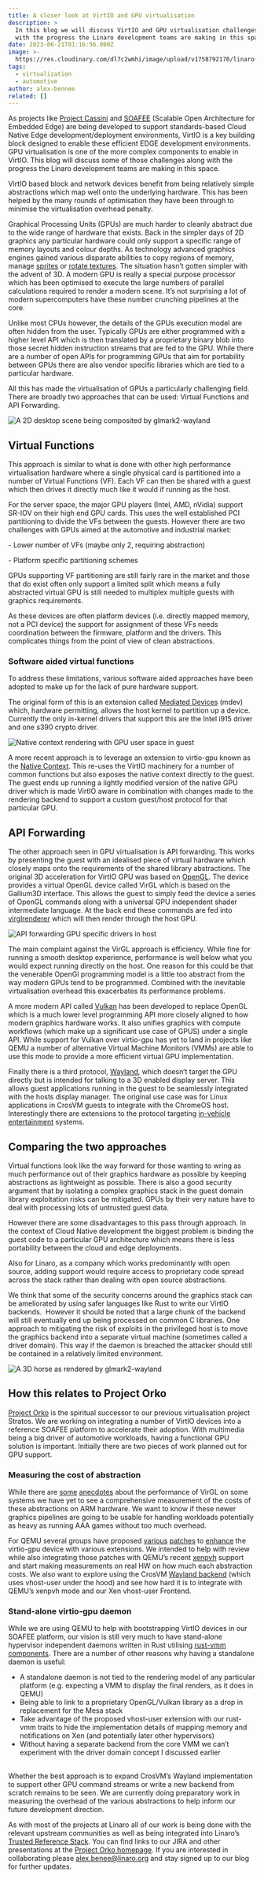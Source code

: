 ```yaml
---
title: A closer look at VirtIO and GPU virtualisation
description: >
  In this blog we will discuss VirtIO and GPU virtualisation challenges along
  with the progress the Linaro development teams are making in this space.
date: 2023-06-21T01:16:56.000Z
image: >-
  https://res.cloudinary.com/dl7c2wmhi/image/upload/v1758792170/linaro-website/images/blog/whatsapp-image-2023-06-21-at-14.25.03
tags:
  - virtualization
  - automotive
author: alex-bennee
related: []
---
```


As projects like [Project Cassini](https://www.arm.com/markets/computing-infrastructure/edge-computing/project-cassini) and [SOAFEE](https://www.soafee.io/) (Scalable Open Architecture for Embedded Edge) are being developed to support standards-based Cloud Native Edge development/deployment environments, VirtIO is a key building block designed to enable these efficient EDGE development environments. GPU virtualisation is one of the more complex components to enable in VirtIO. This blog will discuss some of those challenges along with the progress the Linaro development teams are making in this space.

VirtIO based block and network devices benefit from being relatively simple abstractions which map well onto the underlying hardware. This has been helped by the many rounds of optimisation they have been through to minimise the virtualisation overhead penalty.

Graphical Processing Units (GPUs) are much harder to cleanly abstract due to the wide range of hardware that exists. Back in the simpler days of 2D graphics any particular hardware could only support a specific range of memory layouts and colour depths. As technology advanced graphics engines gained various disparate abilities to copy regions of memory, manage [sprites](https://en.wikipedia.org/wiki/Sprite_\(computer_graphics\)) or [rotate textures](https://en.wikipedia.org/wiki/Mode_7). The situation hasn’t gotten simpler with the advent of 3D. A modern GPU is really a special purpose processor which has been optimised to execute the large numbers of parallel calculations required to render a modern scene. It’s not surprising a lot of modern supercomputers have these number crunching pipelines at the core.

Unlike most CPUs however, the details of the GPUs execution model are often hidden from the user. Typically GPUs are either programmed with a higher level API which is then translated by a proprietary binary blob into those secret hidden instruction streams that are fed to the GPU. While there are a number of open APIs for programming GPUs that aim for portability between GPUs there are also vendor specific libraries which are tied to a particular hardware.

All this has made the virtualisation of GPUs a particularly challenging field. There are broadly two approaches that can be used: Virtual Functions and API Forwarding.

![A 2D desktop scene being composited by glmark2-wayland](/linaro-website/images/blog/uvqt)

## Virtual Functions

This approach is similar to what is done with other high performance virtualisation hardware where a single physical card is partitioned into a number of Virtual Functions (VF). Each VF can then be shared with a guest which then drives it directly much like it would if running as the host.

For the server space, the major GPU players (Intel, AMD, nVidia) support SR-IOV on their high end GPU cards. This uses the well established PCI partitioning to divide the VFs between the guests. However there are two challenges with GPUs aimed at the automotive and industrial market:

\- Lower number of VFs (maybe only 2, requiring abstraction)

\- Platform specific partitioning schemes

GPUs supporting VF partitioning are still fairly rare in the market and those that do exist often only support a limited split which means a fully abstracted virtual GPU is still needed to multiplex multiple guests with graphics requirements.

As these devices are often platform devices (i.e. directly mapped memory, not a PCI device) the support for assignment of these VFs needs coordination between the firmware, platform and the drivers. This complicates things from the point of view of clean abstractions.

### Software aided virtual functions

To address these limitations, various software aided approaches have been adopted to make up for the lack of pure hardware support.

The original form of this is an extension called [Mediated Devices](https://docs.kernel.org/driver-api/vfio-mediated-device.html) (mdev)  which, hardware permitting, allows the host kernel to partition up a device. Currently the only in-kernel drivers that support this are the Intel i915 driver and one s390 crypto driver.

![Native context rendering with GPU user space in guest](/linaro-website/images/blog/yhcs)

A more recent approach is to leverage an extension to virtio-gpu known as the [Native ](https://www.youtube.com/watch?v=9sFP_yddLLQ)[Context](https://www.youtube.com/watch?v=9sFP_yddLLQ). This re-uses the VirtIO machinery for a number of common functions but also exposes the native context directly to the guest. The guest ends up running a lightly modified version of the native GPU driver which is made VirtIO aware in combination with changes made to the rendering backend to support a custom guest/host protocol for that particular GPU.

## API Forwarding

The other approach seen in GPU virtualisation is API forwarding. This works by presenting the guest with an idealised piece of virtual hardware which closely maps onto the requirements of the shared library abstractions. The original 3D acceleration for VirtIO GPU was based on [OpenGL](https://www.opengl.org/). The device provides a virtual OpenGL device called VirGL which is based on the Gallium3D interface. This allows the guest to simply feed the device a series of OpenGL commands along with a universal GPU independent shader intermediate language. At the back end these commands are fed into [virglrenderer](https://gitlab.freedesktop.org/virgl/virglrenderer) which will then render through the host GPU.

![API forwarding GPU specific drivers in host](/linaro-website/images/blog/pfun)

The main complaint against the VirGL approach is efficiency. While fine for running a smooth desktop experience, performance is well below what you would expect running directly on the host. One reason for this could be that the venerable OpenGl programming model is a little too abstract from the way modern GPUs tend to be programmed. Combined with the inevitable virtualisation overhead this exacerbates its performance problems.

A more modern API called [Vulkan](https://vulkan.org/) has been developed to replace OpenGL which is a much lower level programming API more closely aligned to how modern graphics hardware works. It also unifies graphics with compute workflows (which make up a significant use case of GPUS) under a single API. While support for Vulkan over virtio-gpu has yet to land in projects like QEMU a number of alternative Virtual Machine Monitors (VMMs) are able to use this mode to provide a more efficient virtual GPU implementation.

Finally there is a third protocol, [Wayland](https://wayland.freedesktop.org/), which doesn’t target the GPU directly but is intended for talking to a 3D enabled display server. This allows guest applications running in the guest to be seamlessly integrated with the hosts display manager. The original use case was for Linux applications in CrosVM guests to integrate with the ChromeOS host. Interestingly there are extensions to the protocol targeting [in-vehicle entertainment](https://github.com/COVESA/wayland-ivi-extension) systems.

## Comparing the two approaches

Virtual functions look like the way forward for those wanting to wring as much performance out of their graphics hardware as possible by keeping abstractions as lightweight as possible. There is also a good security argument that by isolating a complex graphics stack in the guest domain library exploitation risks can be mitigated. GPUs by their very nature have to deal with processing lots of untrusted guest data.

However there are some disadvantages to this pass through approach. In the context of Cloud Native development the biggest problem is binding the guest code to a particular GPU architecture which means there is less portability between the cloud and edge deployments.

Also for Linaro, as a company which works predominantly with open source, adding support would require access to proprietary code spread across the stack rather than dealing with open source abstractions.

We think that some of the security concerns around the graphics stack can be ameliorated by using safer languages like Rust to write our VirtIO backends.  However it should be noted that a large chunk of the backend will still eventually end up being processed on common C libraries. One approach to mitigating the risk of exploits in the privileged host is to move the graphics backend into a separate virtual machine (sometimes called a driver domain). This way if the daemon is breached the attacker should still be contained in a relatively limited environment.

![A 3D horse as rendered by glmark2-wayland](/linaro-website/images/blog/a_bb)

## **How this relates to Project Orko**

[Project Orko](https://linaro.atlassian.net/wiki/spaces/ORKO/overview) is the spiritual successor to our previous virtualisation project Stratos. We are working on integrating a number of VirtIO devices into a reference SOAFEE platform to accelerate their adoption. With multimedia being a big driver of automotive workloads, having a functional GPU solution is important. Initially there are two pieces of work planned out for GPU support.

### Measuring the cost of abstraction

While there are [some](https://lists.freedesktop.org/archives/virglrenderer-devel/2018-September/001589.html) [anecdotes](https://www.collabora.com/news-and-blog/blog/2021/05/17/optimizing-3d-performance-with-virglrenderer/) about the performance of VirGL on some systems we have yet to see a comprehensive measurement of the costs of these abstractions on ARM hardware. We want to know if these newer graphics pipelines are going to be usable for handling workloads potentially as heavy as running AAA games without too much overhead.

For QEMU several groups have proposed [various](https://patchew.org/QEMU/20220926142422.22325-1-antonio.caggiano@collabora.com/) [patches](https://patchew.org/QEMU/20230312092244.451465-1-ray.huang@amd.com/) to [enhance](https://patchew.org/QEMU/20230421011223.718-1-gurchetansingh@chromium.org/) the virtio-gpu device with various extensions. We intended to help with review while also integrating those patches with QEMU’s recent [xenpvh](https://patchew.org/QEMU/20230411224746.16152-1-vikram.garhwal@amd.com/) support and start making measurements on real HW on how much each abstraction costs. We also want to explore using the CrosVM [Wayland backend](https://crosvm.dev/book/devices/wayland.html) (which uses vhost-user under the hood) and see how hard it is to integrate with QEMU’s xenpvh mode and our Xen vhost-user Frontend.

### **Stand-alone virtio-gpu daemon**

While we are using QEMU to help with bootstrapping VirtIO devices in our SOAFEE platform, our vision is still very much to have stand-alone hypervisor independent daemons written in Rust utilising [rust-vmm components](https://github.com/rust-vmm). There are a number of other reasons why having a standalone daemon is useful:

* A standalone daemon is not tied to the rendering model of any particular platform (e.g. expecting a VMM to display the final renders, as it does in QEMU)
* Being able to link to a proprietary OpenGL/Vulkan library as a drop in replacement for the Mesa stack
* Take advantage of the proposed vhost-user extension with our rust-vmm traits to hide the implementation details of mapping memory and notifications on Xen (and potentially later other hypervisors)
* Without having a separate backend from the core VMM we can’t experiment with the driver domain concept I discussed earlier

\
Whether the best approach is to expand CrosVM’s Wayland implementation to support other GPU command streams or write a new backend from scratch remains to be seen. We are currently doing preparatory work in measuring the overhead of the various abstractions to help inform our future development direction.

As with most of the projects at Linaro all of our work is being done with the relevant upstream communities as well as being integrated into Linaro’s [Trusted Reference Stack](https://gitlab.com/Linaro/trusted-reference-stack/trs). You can find links to our JIRA and other presentations at the [Project Orko homepage](https://linaro.atlassian.net/wiki/spaces/ORKO/overview). If you are interested in collaborating please alex.benee@linaro.org and stay signed up to our blog for further updates.
